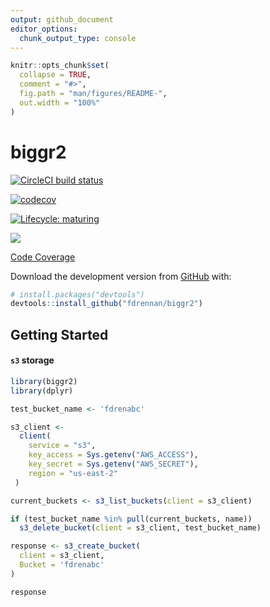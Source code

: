 ```yaml
---
output: github_document
editor_options: 
  chunk_output_type: console
---
```


<!-- README.md is generated from README.Rmd. Please edit that file -->

```r
knitr::opts_chunk$set(
  collapse = TRUE,
  comment = "#>",
  fig.path = "man/figures/README-",
  out.width = "100%"
)
```

# biggr2

<!-- badges: start -->

[![CircleCI build status](https://circleci.com/gh/fdrennan/biggr2.svg?style=svg)](https://circleci.com/gh/fdrennan/biggr2)

[![codecov](https://codecov.io/gh/fdrennan/biggr2/branch/main/graph/badge.svg?token=bql3Sg35ae)](undefined)

[![Lifecycle: maturing](https://img.shields.io/badge/lifecycle-maturing-blue.svg)](https://www.tidyverse.org/lifecycle/#maturing)

<!-- badges: end -->

![](https://codecov.io/gh/fdrennan/biggr2/commit/cffdd2c603842d321bcc29b00a78d4e1f732cfa1/graphs/sunburst.svg)

[Code Coverage](https://codecov.io/gh/fdrennan/biggr2)

Download the development version from [GitHub](https://github.com/) with:

``` r
# install.packages("devtools")
devtools::install_github("fdrennan/biggr2")
```

## Getting Started

#### `s3` storage

```r
library(biggr2)
library(dplyr)

test_bucket_name <- 'fdrenabc'

s3_client <- 
  client(
    service = "s3",
    key_access = Sys.getenv("AWS_ACCESS"),
    key_secret = Sys.getenv("AWS_SECRET"),
    region = "us-east-2"
 )
```

```r
current_buckets <- s3_list_buckets(client = s3_client)

if (test_bucket_name %in% pull(current_buckets, name)) 
  s3_delete_bucket(client = s3_client, test_bucket_name)

response <- s3_create_bucket(
  client = s3_client, 
  Bucket = 'fdrenabc'
)

response
```
